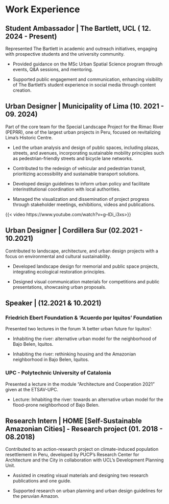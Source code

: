 # Work Experience

## **Student Ambassador \|** The Bartlett, UCL ( 12. 2024 - Present)

Represented The Bartlett in academic and outreach initiatives, engaging with prospective students and the university community.

-   Provided guidance on the MSc Urban Spatial Science program through events, Q&A sessions, and mentoring.

-   Supported public engagement and communication, enhancing visibility of The Bartlett’s student experience in social media through content creation.

## **Urban Designer \|** Municipality of Lima (10. 2021 - 09. 2024)

Part of the core team for the Special Landscape Project for the Rimac River (PEPRR), one of the largest urban projects in Peru, focused on revitalizing Lima’s Historic Centre.

-   Led the urban analysis and design of public spaces, including plazas, streets, and avenues, incorporating sustainable mobility principles such as pedestrian-friendly streets and bicycle lane networks.

-   Contributed to the redesign of vehicular and pedestrian transit, prioritizing accessibility and sustainable transport solutions.

-   Developed design guidelines to inform urban policy and facilitate interinstitutional coordination with local authorities.

-   Managed the visualization and dissemination of project progress through stakeholder meetings, exhibitions, videos and publications.

{{< video https://www.youtube.com/watch?v=g--IDi_i3xs>}}

## **Urban Designer \| Cordillera Sur (02.2021 - 10.2021)**

Contributed to landscape, architecture, and urban design projects with a focus on environmental and cultural sustainability.

-   Developed landscape design for memorial and public space projects, integrating ecological restoration principles.

-   Designed visual communication materials for competitions and public presentations, showcasing urban proposals.

## **Speaker \|** (12.2021 & 10.2021)

### **Friedrich Ebert Foundation & ‘Acuerdo por Iquitos’ Foundation**

Presented two lectures in the forum ‘A better urban future for Iquitos’:

-   Inhabiting the river: alternative urban model for the neighborhood of Bajo Belen, Iquitos.

-   Inhabiting the river: rethinking housing and the Amazonian neighborhood in Bajo Belen, Iquitos.

### **UPC - Polytechnic University of Catalonia**

Presented a lecture in the module "Architecture and Cooperation 2021" given at the ETSAV-UPC.

-   Lecture: Inhabiting the river: towards an alternative urban model for the flood-prone neighborhood of Bajo Belen.

## **Research Intern \|** HOME \[Self-Sustainable Amazonian Cities\] - Research project (01. 2018 - 08.2018)

Contributed to an action-research project on climate-induced population resettlement in Peru, developed by PUCP’s Research Center for Architecture and the City in collaboration with UCL’s Development Planning Unit.

-   Assisted in creating visual materials and designing two research publications and one guide.

-   Supported research on urban planning and urban design guidelines for the peruvian Amazon.
